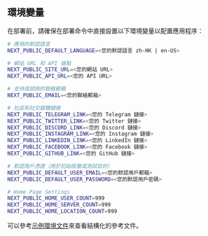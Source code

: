 ## 環境變量

在部署前，請確保在部署命令中直接設置以下環境變量以配置應用程序：

```bash
# 應用的默認語言
NEXT_PUBLIC_DEFAULT_LANGUAGE=<您的默認語言 zh-HK | en-US>

# 網站 URL 和 API 端點
NEXT_PUBLIC_SITE_URL=<您的網站 URL>
NEXT_PUBLIC_API_URL=<您的 API URL>

# 支持或諮詢的聯絡郵箱
NEXT_PUBLIC_EMAIL=<您的聯絡郵箱>

# 社區和社交媒體鏈接
NEXT_PUBLIC_TELEGRAM_LINK=<您的 Telegram 鏈接>
NEXT_PUBLIC_TWITTER_LINK=<您的 Twitter 鏈接>
NEXT_PUBLIC_DISCORD_LINK=<您的 Discord 鏈接>
NEXT_PUBLIC_INSTAGRAM_LINK=<您的 Instagram 鏈接>
NEXT_PUBLIC_LINKEDIN_LINK=<您的 LinkedIn 鏈接>
NEXT_PUBLIC_FACEBOOK_LINK=<您的 Facebook 鏈接>
NEXT_PUBLIC_GITHUB_LINK=<您的 GitHub 鏈接>

# 默認用戶憑證（用於初始設置或測試目的）
NEXT_PUBLIC_DEFAULT_USER_EMAIL=<您的默認用戶郵箱>
NEXT_PUBLIC_DEFAULT_USER_PASSWORD=<您的默認用戶密碼>

# Home Page Settings
NEXT_PUBLIC_HOME_USER_COUNT=999
NEXT_PUBLIC_HOME_SERVER_COUNT=999
NEXT_PUBLIC_HOME_LOCATION_COUNT=999
```

可以參考[示例環境文件](https://github.com/perfect-panel/ppanel-web/blob/main/apps/user/.env.template)來查看結構化的參考文件。


<Giscus />
